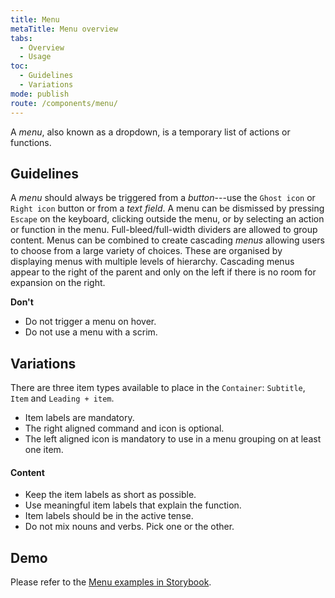 ```yaml
---
title: Menu
metaTitle: Menu overview
tabs:
  - Overview
  - Usage
toc:
  - Guidelines
  - Variations
mode: publish
route: /components/menu/
---
```


A _menu_, also known as a dropdown, is a temporary list of actions or functions.

<!--One to two sentences as an introduction to the component-->

## Guidelines

<!--List how to use it, sizes, widths, grid interactions, color allowances -->

A _menu_ should always be triggered from a _button_---use the `Ghost icon` or `Right icon` button or from a _text field_. A menu can be dismissed by pressing `Escape` on the keyboard, clicking outside the menu, or by selecting an action or function in the menu. Full-bleed/full-width dividers are allowed to group content. Menus can be combined to create cascading _menus_ allowing users to choose from a large variety of choices. These are organised by displaying menus with multiple levels of hierarchy. Cascading menus appear to the right of the parent and only on the left if there is no room for expansion on the right.

**Don't**

<!--Bullet point list if needed -->

- Do not trigger a menu on hover.
- Do not use a menu with a scrim.

## Variations

<!--One ### heading per frame in Figma, explaining each component in that frame. One 'content' section per variation if needed -->

<FigmaImage
  url="https://www.figma.com/file/0bGXR2sCwMVSDNyyzu5BXrO5/UI%E2%80%94User-Interface?node-id=17627%3A3322"
  alt="Figma menu design"
/>

There are three item types available to place in the `Container`: `Subtitle`, `Item` and `Leading + item`.

- Item labels are mandatory.
- The right aligned command and icon is optional.
- The left aligned icon is mandatory to use in a menu grouping on at least one item.

#### Content

- Keep the item labels as short as possible.
- Use meaningful item labels that explain the function.
- Item labels should be in the active tense.
- Do not mix nouns and verbs. Pick one or the other.


## Demo

Please refer to the [Menu examples in Storybook](https://eds-storybook-react.azurewebsites.net/?path=/story/components-menu--button-toggle).